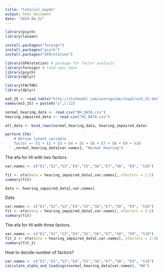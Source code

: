 ```yaml
---
title: "tutorial_maybe"
output: html_document
date: "2024-04-22"
---
```


```r
library(psych)
library(lavaan)

install.packages("foreign")
install.packages("psych")
install.packages("GPArotation")

library(GPArotation) # package for factor analysis
library(foreign) # load spss data
library(psych)
library(dplyr)
```

```r
library(FACTOR)
library(dplyr)
```

```r
ex5_25 <- read.table("http://statmodel.com/usersguide/chap5/ex5.25.dat")
names(ex5_25) = paste0("y",1:12)

```

```r
normal_hearing_data <- read.csv("NH_DATA.csv")
hearing_impaired_data <- read.csv("HI_DATA.csv")
```
```r
all_data <- bind_rows(normal_hearing_data, hearing_impaired_data)
```

```r
perform_CFA('
    # Define latent variable
    factor =~ E1 + E2 + S3 + E4 + S5 + S6 + E7 + S8 + E9 + S10
  ' ,normal_hearing_data[var.names], "Normal Hearing")
```

The efa for HI with two factors.
```r
var.names <- c("E1","E2","S3","E4","S5","S6","E7","S8", "E9", "S10")
```
```r
fit <- efa(data = hearing_impaired_data[,var.names], nfactors = 1:2)
summary(fit)

```

```r
data <- hearing_impaired_data[,var.names]
```

Data 
```r
var.names <- c("E1","E2","S3","E4","S5","S6","E7","S8", "E9", "S10")
fit <- efa(data = hearing_impaired_data[,var.names], nfactors = 1:2)
summary(fit)

```

The efa for HI with three factors.
```r

var.names <- c("E1","E2","S3","E4","S5","S6","E7","S8", "E9", "S10")
fit_2 <- efa(data = hearing_impaired_data[,var.names], nfactors = 1:3)
summary(fit_2)

```

How to decide number of factors?
```r
var.names <- c("E1","E2","S3","E4","S5","S6","E7","S8", "E9", "S10")
calculate_alpha_and_loadings(normal_hearing_data[var.names], "NH")

```



